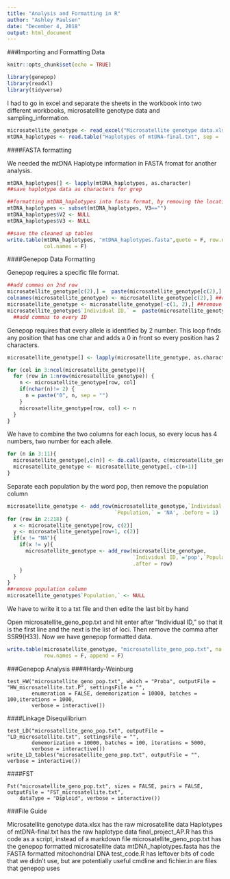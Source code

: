 ```yaml
---
title: "Analysis and Formatting in R"
author: "Ashley Paulsen"
date: "December 4, 2018"
output: html_document
---
```


###Importing and Formatting Data
```r
knitr::opts_chunk$set(echo = TRUE)

library(genepop)
library(readxl)
library(tidyverse)
```

I had to go in excel and separate the sheets in the workbook into two different workbooks, microsatellite genotype data and sampling_information.

```r
microsatellite_genotype <- read_excel("Microsatellite genotype data.xlsx")
mtDNA_haplotypes <- read.table("Haplotypes of mtDNA-final.txt", sep = '\t', fill = T)
```

####FASTA formatting

We needed the mtDNA Haplotype information in FASTA fromat for another analysis.

```r
mtDNA_haplotypes[] <- lapply(mtDNA_haplotypes, as.character)
##save haplotype data as characters for grep

##formatting mtDNA_haplotypes into fasta format, by removing the location information
mtDNA_haplotypes <- subset(mtDNA_haplotypes, V3=="") 
mtDNA_haplotypes$V2 <- NULL
mtDNA_haplotypes$V3 <- NULL

##save the cleaned up tables
write.table(mtDNA_haplotypes, "mtDNA_haplotypes.fasta",quote = F, row.names = F,
            col.names = F)
```

####Genepop Data Formatting

Genepop requires a specific file format.

```r
##add commas on 2nd row
microsatellite_genotype[c(2),] =  paste(microsatellite_genotype[c(2),], ",", sep = "")
colnames(microsatellite_genotype) <- microsatellite_genotype[c(2),] ##rename columns
microsatellite_genotype <- microsatellite_genotype[-c(1, 2),] ##remove top two rows, now useless
microsatellite_genotype$`Individual ID,` =  paste(microsatellite_genotype$`Individual ID,`, ",")
  ##add commas to every ID
```

Genepop requires that every allele is identified by 2 number. This loop finds any position that has one char and adds a 0 in front so every position has 2 characters.

```r
microsatellite_genotype[] <- lapply(microsatellite_genotype, as.character)

for (col in 3:ncol(microsatellite_genotype)){
  for (row in 1:nrow(microsatellite_genotype)) {
    n <- microsatellite_genotype[row, col]
    if(nchar(n)!= 2) {
      n = paste("0", n, sep = "")
    }
    microsatellite_genotype[row, col] <- n
  }
}  
```

We have to combine the two columns for each locus, so every locus has 4 numbers, two number for each allele.
```r
for (n in 3:11){
  microsatellite_genotype[,c(n)] <- do.call(paste, c(microsatellite_genotype[,c(n,n+1)], sep = "")) 
  microsatellite_genotype <- microsatellite_genotype[,-c(n+1)]
}
```

Separate each population by the word pop, then remove the population column
```r
microsatellite_genotype <- add_row(microsatellite_genotype,`Individual ID,`='pop',
                                   `Population,` = 'NA', .before = 1)
for (row in 2:218) {
  x <- microsatellite_genotype[row, c(2)]
  y <- microsatellite_genotype[row+1, c(2)]
  if(x != "NA"){
    if(x != y){
      microsatellite_genotype <- add_row(microsatellite_genotype,
                                         `Individual ID,`='pop',`Population,` = 'NA',
                                         .after = row)
    }
  }
}
##remove population column
microsatellite_genotype$`Population,` <- NULL
```

We have to write it to a txt file and then edite the last bit by hand

Open microsatellite_geno_pop.txt and hit enter after "Individual ID," so that it is the first line and the next is the list of loci. Then remove the comma after SSR9(H33). Now we have genepop formatted data.

```r
write.table(microsatellite_genotype, "microsatellite_geno_pop.txt", na = "" ,quote = F,
            row.names = F, append = F)

```

###Genepop Analysis
####Hardy-Weinburg
```{}
test_HW("microsatellite_geno_pop.txt", which = "Proba", outputFile = "HW_microsatellite.txt.P", settingsFile = "",
        enumeration = FALSE, dememorization = 10000, batches = 100,iterations = 1000,
        verbose = interactive())
```

####Linkage Disequilibrium
```{}
test_LD("microsatellite_geno_pop.txt", outputFile = "LD_microsatellite.txt", settingsFile = "",
        dememorization = 10000, batches = 100, iterations = 5000,
        verbose = interactive())
write_LD_tables("microsatellite_geno_pop.txt", outputFile = "", verbose = interactive())
```

####FST
```{}
Fst("microsatellite_geno_pop.txt", sizes = FALSE, pairs = FALSE, outputFile = "FST_microsatellite.txt",
    dataType = "Diploid", verbose = interactive())
```

###File Guide

Microsatellite genotype data.xlsx has the raw microsatellite data
Haplotypes of mtDNA-final.txt has the raw haplotype data
final_project_AP.R has this code as a script, instead of a markdown file
microsatellite_geno_pop.txt has the genepop formatted microsatellite data
mtDNA_haplotypes.fasta has the FASTA formatted mitochondrial DNA
test_code.R has leftover bits of code that we didn't use, but are potentially useful
cmdline and fichier.in are files that genepop uses







